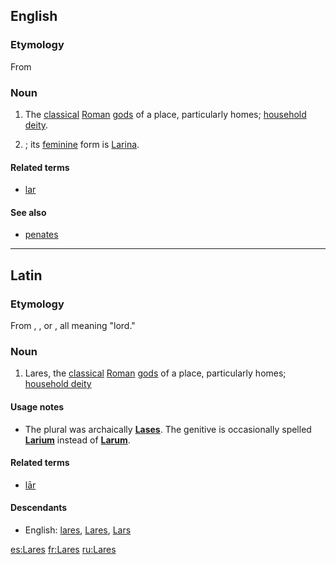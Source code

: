 ==English==
===Etymology===
{{wikipedia}}
From {{etyl|la|en}} {{term|Lares|lang=la}}

===Noun===
{{head|en|noun}}

# The [[classical]] [[Roman]] [[god]]s of a place, particularly homes; [[household deity]].  
# {{given name|male|from=Latin}}; its [[feminine]] form is [[Larina]].  

====Related terms====
* [[lar]]

====See also====
* [[penates]]

----

==Latin==

===Etymology===
From {{etyl|ett|la}} {{term|tr=lars|lang=ett}}, {{term|tr=larth|lang=ett}}, or {{term|tr=lar|lang=ett}}, all meaning "lord."

===Noun===
{{la-noun|Larēs|Larum|Larum|m|third}}

# Lares, the [[classical]] [[Roman]] [[god]]s of a place, particularly homes; [[household deity]]

====Usage notes====
* The plural was archaically '''[[Lases]]'''. The genitive is occasionally spelled '''[[Larium]]''' instead of '''[[Larum]]'''.

====Related terms====
* [[lar#Latin|lār]]

====Descendants====
* English: [[lares]], [[Lares]], [[Lars]]

[[es:Lares]]
[[fr:Lares]]
[[ru:Lares]]